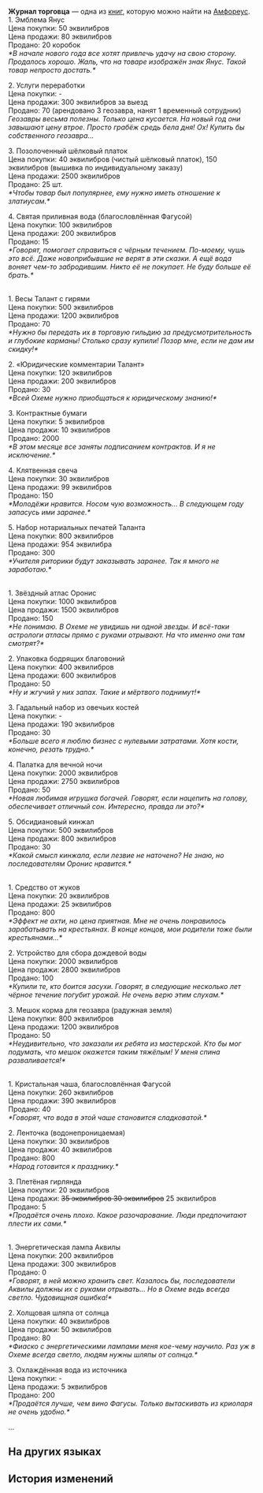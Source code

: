 {{Книга Инфобокс
|id           = 431
|Название     = Журнал торговца
|Изображение  = Предмет Merchant's Ledger.png
|Мир          = Амфореус
|Томов        = 1
|Автор        = <!--нужно добавить-->
|Описание     = Принадлежит местному торговцу из Охемы. Ничем не примечательные записи о последних тратах и проданных товарах.
|Том1         = {{tx}}
|Источник1    = {{tx|Отсутствует источник}}
|Персонажи    = 
|Фракции      = 
}}
'''Журнал торговца''' — одна из [[Книги|книг]], которую можно найти на [[Амфореус]].
<!--
==Получение==
<gallery>
Книга НАЗВАНИЕ.png|НАЗВАНИЕ
Локация НАЗВАНИЕ.png|Расположение на карте. Ближайший пространственный якорь «[[НАЗВАНИЕ]]»
</gallery>
-->
{{Размер|28|<div align="center">Месяц врат</div>}}<br />
1. Эмблема Янус<br />
Цена покупки: 50 эквилибров<br />
Цена продажи: 80 эквилибров<br />
Продано: 20 коробок<br />
''*В начале нового года все хотят привлечь удачу на свою сторону. Продалось хорошо. Жаль, что на товаре изображён знак Янус. Такой товар непросто достать.*''

2. Услуги переработки<br />
Цена покупки: -<br />
Цена продажи: 300 эквилибров за выезд<br />
Продано: 70 (арендовано 3 геозавра, нанят 1 временный сотрудник)<br />
''Геозавры весьма полезны. Только цена кусается. На новый год они завышают цену втрое. Просто грабёж средь бела дня! Ох! Купить бы собственного геозавра...''

3. Позолоченный шёлковый платок<br />
Цена покупки: 40 эквилибров (чистый шёлковый платок), 150 эквилибров (вышивка по индивидуальному заказу)<br />
Цена продажи: 2500 эквилибров<br />
Продано: 25 шт.<br />
''*Чтобы товар был популярнее, ему нужно иметь отношение к златиусам.*''

4. Святая приливная вода (благословлённая Фагусой)<br />
Цена покупки: 100 эквилибров<br />
Цена продажи: 200 эквилибров<br />
Продано: 15<br />
''*Говорят, помогает справиться с чёрным течением. По-моему, чушь это всё. Даже новоприбывшие не верят в эти сказки. А ещё вода воняет чем-то забродившим. Никто её не покупает. Не буду больше её брать.*''


{{Размер|28|<div align="center">Месяц баланса</div>}}<br />
1. Весы Талант с гирями<br />
Цена покупки: 500 эквилибров<br />
Цена продажи: 1200 эквилибров<br />
Продано: 70<br />
''*Нужно бы передать их в торговую гильдию за предусмотрительность и глубокие карманы! Столько сразу купили! Позор мне, если не дам им скидку!*''

2. «Юридические комментарии Талант»<br />
Цена покупки: 120 эквилибров<br />
Цена продажи: 200 эквилибров<br />
Продано: 30<br />
''*Всей Охеме нужно приобщаться к юридическому знанию!*''

3. Контрактные бумаги<br />
Цена покупки: 5 эквилибров<br />
Цена продажи: 10 эквилибров<br />
Продано: 2000<br />
''*В этом месяце все заняты подписанием контрактов. И я не исключение.*''

4. Клятвенная свеча<br />
Цена покупки: 30 эквилибров<br />
Цена продажи: 99 эквилибров<br />
Продано: 150<br />
''*Молодёжи нравится. Носом чую возможность... В следующем году запасусь ими заранее.*''

5. Набор нотариальных печатей Таланта<br />
Цена покупки: 800 эквилибров<br />
Цена продажи: 954 эквилибра<br />
Продано: 300<br />
''*Учителя риторики будут заказывать заранее. Так я много не заработаю.*''

{{Размер|28|<div align="center">Месяц долгих ночей</div>}}<br />
1. Звёздный атлас Оронис<br />
Цена покупки: 1000 эквилибров<br />
Цена продажи: 1500 эквилибров<br />
Продано: 150<br />
''*Не понимаю. В Охеме не увидишь ни одной звезды. И всё-таки астрологи атласы прямо с руками отрывают. На что именно они там смотрят?*''

2. Упаковка бодрящих благовоний<br />
Цена покупки: 400 эквилибров<br />
Цена продажи: 600 эквилибров<br />
Продано: 50<br />
''*Ну и жгучий у них запах. Такие и мёртвого поднимут!*''

3. Гадальный набор из овечьих костей<br />
Цена покупки: -<br />
Цена продажи: 190 эквилибров<br />
Продано: 30<br />
''*Больше всего я люблю бизнес с нулевыми затратами. Хотя кости, конечно, резать трудно.*''

4. Палатка для вечной ночи<br />
Цена покупки: 2000 эквилибров<br />
Цена продажи: 2750 эквилибров<br />
Продано: 50<br />
''*Новая любимая игрушка богачей. Говорят, если нацепить на голову, обеспечивает отличный сон. Интересно, правда ли это?*''

5. Обсидиановый кинжал<br />
Цена покупки: 500 эквилибров<br />
Цена продажи: 800 эквилибров<br />
Продано: 30<br />
''*Какой смысл кинжала, если лезвие не наточено? Не знаю, но последователям Оронис нравится.*''

{{Размер|28|<div align="center">Месяц культивации</div>}}<br />
1. Средство от жуков<br />
Цена покупки: 20 эквилибров<br />
Цена продажи: 25 эквилибров<br />
Продано: 800<br />
''*Эффект не ахти, но цена приятная. Мне не очень понравилось зарабатывать на крестьянах. В конце концов, мои родители тоже были крестьянами...*''

2. Устройство для сбора дождевой воды<br />
Цена покупки: 2000 эквилибров<br />
Цена продажи: 2800 эквилибров<br />
Продано: 100<br />
''*Купили те, кто боится засухи. Говорят, в следующие несколько лет чёрное течение погубит урожай. Не очень верю этим слухам.*''

3. Мешок корма для геозавра (радужная земля)<br />
Цена покупки: 800 эквилибров<br />
Цена продажи: 1200 эквилибров<br />
Продано: 50<br />
''*Неудивительно, что заказали их ребята из мастерской. Кто бы мог подумать, что мешок окажется таким тяжёлым! У меня спина разваливается!*''

{{Размер|28|<div align="center">Месяц радости</div>}}<br />
1. Кристальная чаша, благословлённая Фагусой<br />
Цена покупки: 260 эквилибров<br />
Цена продажи: 390 эквилибров<br />
Продано: 40<br />
''*Говорят, что вода в этой чаше становится сладковатой.*''

2. Ленточка (водонепроницаемая)<br />
Цена покупки: 30 эквилибров<br />
Цена продажи: 40 эквилибров<br />
Продано: 800<br />
''*Народ готовится к празднику.*''

3. Плетёная гирлянда<br />
Цена покупки: 20 эквилибров<br />
Цена продажи: <s>35 эквилибров 30 эквилибров</s> 25 эквилибров<br />
Продано: 5<br />
''*Продаётся очень плохо. Какое разочарование. Люди предпочитают плести их сами.*''

{{Размер|28|<div align="center">Месяц долгих дней</div>}}<br />
1. Энергетическая лампа Аквилы<br />
Цена покупки: 200 эквилибров<br />
Цена продажи: 300 эквилибров<br />
Продано: 0<br />
''*Говорят, в ней можно хранить свет. Казалось бы, последователи Аквилы должны их с руками отрывать... Но в Охеме ведь всегда светло. Чудовищная ошибка!*''

2. Холщовая шляпа от солнца<br />
Цена покупки: 40 эквилибров<br />
Цена продажи: 50 эквилибров<br />
Продано: 80<br />
''*Фиаско с энергетическими лампами меня кое-чему научило. Раз уж в Охеме всегда светло, людям нужны шляпы от солнца.*''

3. Охлаждённая вода из источника<br />
Цена покупки: -<br />
Цена продажи: 5 эквилибров<br />
Продано: 200<br />
''*Продаётся лучше, чем вино Фагусы. Только вытаскивать из криоларя не очень удобно.*''

...

==На других языках==
{{На других языках
|en   = Merchant's Ledger
|zhs  = 商贩的账册
|zht  = 商販的帳冊
|ja   = 商人の帳簿
|ko   = 상인의 장부
|es   = Agenda del comerciante
|fr   = Livre de compte d'un marchand
|ru   = Журнал торговца
|th   = สมุดบัญชีของคนค้าขาย
|vi   = Sổ Sách Của Tiểu Thương
|de   = Kassenbuch des Händlers
|id   = Buku Kas Pedagang
|pt   = Registro do Comerciante
}}

==История изменений==
{{История изменений|3.0}}